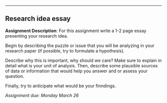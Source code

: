 ---
## Research idea essay

**Assignment Description**: For this assignment write a 1-2 page essay presenting your
research idea. 

Begin by describing the puzzle or issue that you will be analyzing in your research
paper (if possible, try to formulate a hypothesis). 

Describe why this is important, why should we
care? Make sure to explain in detail what is your unit of analysis. Then, describe some plausible
sources of data or information that would help you answer and or assess your question. 

Finally,
try to anticipate what would be your finndings.


_Assignment due: Monday March 26_